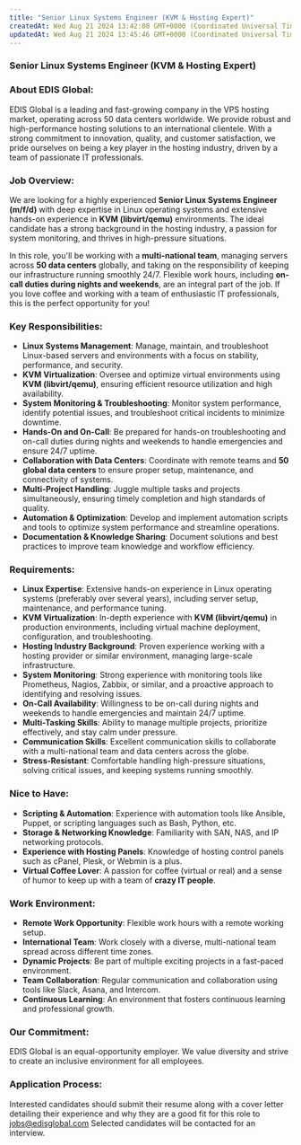 ```yaml
---
title: "Senior Linux Systems Engineer (KVM & Hosting Expert)"
createdAt: Wed Aug 21 2024 13:42:08 GMT+0000 (Coordinated Universal Time)
updatedAt: Wed Aug 21 2024 13:45:46 GMT+0000 (Coordinated Universal Time)
---
```


### Senior Linux Systems Engineer (KVM & Hosting Expert)

### About EDIS Global:

EDIS Global is a leading and fast-growing company in the VPS hosting market, operating across 50 data centers worldwide. We provide robust and high-performance hosting solutions to an international clientele. With a strong commitment to innovation, quality, and customer satisfaction, we pride ourselves on being a key player in the hosting industry, driven by a team of passionate IT professionals.

### Job Overview:

We are looking for a highly experienced **Senior Linux Systems Engineer (m/f/d)** with deep expertise in Linux operating systems and extensive hands-on experience in **KVM (libvirt/qemu)** environments. The ideal candidate has a strong background in the hosting industry, a passion for system monitoring, and thrives in high-pressure situations.

In this role, you'll be working with a **multi-national team**, managing servers across **50 data centers** globally, and taking on the responsibility of keeping our infrastructure running smoothly 24/7. Flexible work hours, including **on-call duties during nights and weekends**, are an integral part of the job. If you love coffee and working with a team of enthusiastic IT professionals, this is the perfect opportunity for you!

### Key Responsibilities:

- **Linux Systems Management**: Manage, maintain, and troubleshoot Linux-based servers and environments with a focus on stability, performance, and security.
- **KVM Virtualization**: Oversee and optimize virtual environments using **KVM (libvirt/qemu)**, ensuring efficient resource utilization and high availability.
- **System Monitoring & Troubleshooting**: Monitor system performance, identify potential issues, and troubleshoot critical incidents to minimize downtime.
- **Hands-On and On-Call**: Be prepared for hands-on troubleshooting and on-call duties during nights and weekends to handle emergencies and ensure 24/7 uptime.
- **Collaboration with Data Centers**: Coordinate with remote teams and **50 global data centers** to ensure proper setup, maintenance, and connectivity of systems.
- **Multi-Project Handling**: Juggle multiple tasks and projects simultaneously, ensuring timely completion and high standards of quality.
- **Automation & Optimization**: Develop and implement automation scripts and tools to optimize system performance and streamline operations.
- **Documentation & Knowledge Sharing**: Document solutions and best practices to improve team knowledge and workflow efficiency.

### Requirements:

- **Linux Expertise**: Extensive hands-on experience in Linux operating systems (preferably over several years), including server setup, maintenance, and performance tuning.
- **KVM Virtualization**: In-depth experience with **KVM (libvirt/qemu)** in production environments, including virtual machine deployment, configuration, and troubleshooting.
- **Hosting Industry Background**: Proven experience working with a hosting provider or similar environment, managing large-scale infrastructure.
- **System Monitoring**: Strong experience with monitoring tools like Prometheus, Nagios, Zabbix, or similar, and a proactive approach to identifying and resolving issues.
- **On-Call Availability**: Willingness to be on-call during nights and weekends to handle emergencies and maintain 24/7 uptime.
- **Multi-Tasking Skills**: Ability to manage multiple projects, prioritize effectively, and stay calm under pressure.
- **Communication Skills**: Excellent communication skills to collaborate with a multi-national team and data centers across the globe.
- **Stress-Resistant**: Comfortable handling high-pressure situations, solving critical issues, and keeping systems running smoothly.

### Nice to Have:

- **Scripting & Automation**: Experience with automation tools like Ansible, Puppet, or scripting languages such as Bash, Python, etc.
- **Storage & Networking Knowledge**: Familiarity with SAN, NAS, and IP networking protocols.
- **Experience with Hosting Panels**: Knowledge of hosting control panels such as cPanel, Plesk, or Webmin is a plus.
- **Virtual Coffee Lover**: A passion for coffee (virtual or real) and a sense of humor to keep up with a team of **crazy IT people**.

### Work Environment:

- **Remote Work Opportunity**: Flexible work hours with a remote working setup.
- **International Team**: Work closely with a diverse, multi-national team spread across different time zones.
- **Dynamic Projects**: Be part of multiple exciting projects in a fast-paced environment.
- **Team Collaboration**: Regular communication and collaboration using tools like Slack, Asana, and Intercom.
- **Continuous Learning**: An environment that fosters continuous learning and professional growth.

### Our Commitment:

EDIS Global is an equal-opportunity employer. We value diversity and strive to create an inclusive environment for all employees.

### **Application Process**:

Interested candidates should submit their resume along with a cover letter detailing their experience and why they are a good fit for this role to <a href="mailto:jobs@edisglobal.com" target="_blank">jobs@edisglobal.com</a>
Selected candidates will be contacted for an interview.
